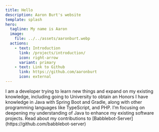 ```yaml
---
title: Hello
description: Aaron Burt's website
template: splash
hero:
  tagline: My name is Aaron
  image:
    file: ../../assets/aaronburt.webp
  actions:
    - text: Introduction
      link: /projects/introduction/
      icon: right-arrow
      variant: primary
    - text: Link to Github
      link: https://github.com/aaronburt
      icon: external
---
```



<CardGrid stagger>
	<Card title="Currently Learning" icon="pencil">
		I am a developer trying to learn new things and expand on my existing knowledge, including going to University to obtain an Honors
	</Card>
	<Card title="Knowledge" icon="add-document">
		I have knowledge in Java with Spring Boot and Gradle, along with other programming languages like TypeScript, and PHP.
	</Card>
	<Card title="Configure your site" icon="setting">
		I’m focusing on deepening my understanding of Java to enhance my existing software projects.
	</Card>
	<Card title="Working on other things" icon="open-book">
		Read about my contributions to [Babblebot-Server](https://github.com/babblebot-server)
	</Card>
</CardGrid>
